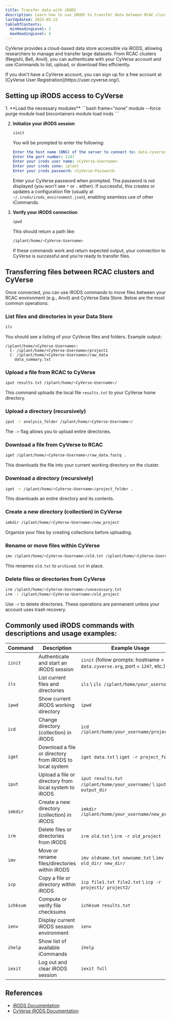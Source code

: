 ```yaml
---
title: Transfer data with iRODS
description: Learn how to use iRODS to transfer data between RCAC clusters and CyVerse Data Store.
lastUpdated: 2025-05-22
tableOfContents:
  minHeadingLevel: 2
  maxHeadingLevel: 4
---
```


CyVerse provides a cloud-based data store accessible via iRODS, allowing researchers to manage and transfer large datasets. From RCAC clusters (Negishi, Bell,  Anvil), you can authenticate with your CyVerse account and use iCommands to list, upload, or download files efficiently. 


<Aside type="note">
If you don't have a CyVerse account, you can sign up for a free account at [CyVerse User Registration](https://user.cyverse.org/).
</Aside>



## Setting up iRODS access to CyVerse

<Steps>
1. **Load the necessary modules**
   ```bash frame="none"
   module --force purge
   module load biocontainers
   module load irods
   ```

2. **Initialize your iRODS session**
   ```bash frame="none"
   iinit
   ```
   You will be prompted to enter the following:

   ```yaml frame="none"
   Enter the host name (DNS) of the server to connect to: data.cyverse.org
   Enter the port number: 1247
   Enter your irods user name: <CyVerse-Username>
   Enter your irods zone: iplant
   Enter your irods password: <CyVerse-Password>
   ```
   Enter your CyVerse password when prompted. The password is not displayed (you won't see `*` or `.` either). If successful, this creates or updates a configuration file (usually at `~/.irods/irods_environment.json`), enabling seamless use of other iCommands.
   
3. **Verify your iRODS connection**
   ```bash frame="none"
   ipwd
   ```
   This should return a path like:
   ```bash frame="none"
   /iplant/home/<CyVerse-Username>
   ```
   If these commands work and return expected output, your connection to CyVerse is successful and you’re ready to transfer files.

</Steps>







## Transferring files between RCAC clusters and CyVerse

Once connected, you can use iRODS commands to move files between your RCAC environment (e.g., Anvil) and CyVerse Data Store. Below are the most common operations:

### List files and directories in your Data Store

```bash frame="none"
ils
```

You should see a listing of your CyVerse files and folders. Example output:

```
/iplant/home/<CyVerse-Username>:
  C- /iplant/home/<CyVerse-Username>/project1
  C- /iplant/home/<CyVerse-Username>/raw_data
    data_summary.txt
```


### Upload a file from RCAC to CyVerse

```bash frame="none"
iput results.txt /iplant/home/<CyVerse-Username>/
```

This command uploads the local file `results.txt` to your CyVerse home directory.

### Upload a directory (recursively)

```bash frame="none"
iput -r analysis_folder /iplant/home/<CyVerse-Username>/
```

The `-r` flag allows you to upload entire directories.


### Download a file from CyVerse to RCAC

```bash frame="none"
iget /iplant/home/<CyVerse-Username>/raw_data.fastq .
```

This downloads the file into your current working directory on the cluster.

### Download a directory (recursively)

```bash frame="none"
iget -r /iplant/home/<CyVerse-Username>/project_folder .
```

This downloads an entire directory and its contents.


### Create a new directory (collection) in CyVerse

```bash frame="none"
imkdir /iplant/home/<CyVerse-Username>/new_project
```

Organize your files by creating collections before uploading.


### Rename or move files within CyVerse

```bash frame="none"
imv /iplant/home/<CyVerse-Username>/old.txt /iplant/home/<CyVerse-Username>/archived.txt
```

This renames `old.txt` to `archived.txt` in place.


### Delete files or directories from CyVerse

```bash frame="none"
irm /iplant/home/<CyVerse-Username>/unnecessary.txt
irm -r /iplant/home/<CyVerse-Username>/old_project
```

Use `-r` to delete directories. These operations are permanent unless your account uses trash recovery.



## Commonly used iRODS commands with descriptions and usage examples:



| Command     | Description                                             | Example Usage                                                                 |
|-------------|---------------------------------------------------------|--------------------------------------------------------------------------------|
| `iinit`     | Authenticate and start an iRODS session                 | `iinit` (follow prompts: hostname = `data.cyverse.org`, port = `1247`, etc.)  |
| `ils`       | List current files and directories                      | `ils` \\ `ils /iplant/home/your_username`                                     |
| `ipwd`      | Show current iRODS working directory                    | `ipwd`                                                                         |
| `icd`       | Change directory (collection) in iRODS                  | `icd /iplant/home/your_username/project1`                                     |
| `iget`      | Download a file or directory from iRODS to local system | `iget data.txt` \\ `iget -r project_folder`                                   |
| `iput`      | Upload a file or directory from local system to iRODS   | `iput results.txt /iplant/home/your_username/` \\ `iput -r output_dir`        |
| `imkdir`    | Create a new directory (collection) in iRODS            | `imkdir /iplant/home/your_username/new_project`                               |
| `irm`       | Delete files or directories from iRODS                  | `irm old.txt` \\ `irm -r old_project`                                         |
| `imv`       | Move or rename files/directories within iRODS           | `imv oldname.txt newname.txt` \\ `imv old_dir/ new_dir/`                      |
| `icp`       | Copy a file or directory within iRODS                   | `icp file1.txt file2.txt` \\ `icp -r project1/ project2/`                     |
| `ichksum`   | Compute or verify file checksums                        | `ichksum results.txt`                                                         |
| `ienv`      | Display current iRODS session environment               | `ienv`                                                                         |
| `ihelp`     | Show list of available iCommands                        | `ihelp`                                                                        |
| `iexit`     | Log out and clear iRODS session                         | `iexit full`                                                                   |



## References

- [iRODS Documentation](https://irods.org/documentation/)
- [CyVerse iRODS Documentation](https://learning.cyverse.org/ds/icommands/)
